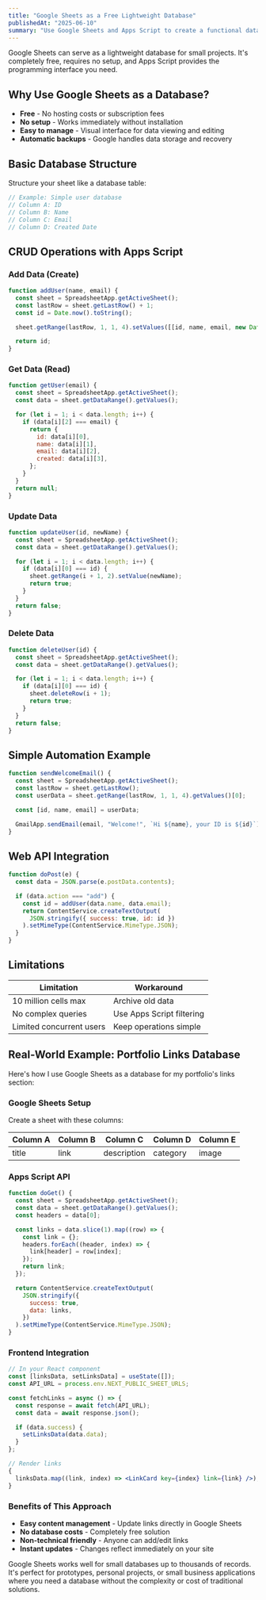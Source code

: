 ```yaml
---
title: "Google Sheets as a Free Lightweight Database"
publishedAt: "2025-06-10"
summary: "Use Google Sheets and Apps Script to create a functional database without any costs or complex setup."
---
```


Google Sheets can serve as a lightweight database for small projects. It's completely free, requires no setup, and Apps Script provides the programming interface you need.

## Why Use Google Sheets as a Database?

- **Free** - No hosting costs or subscription fees
- **No setup** - Works immediately without installation
- **Easy to manage** - Visual interface for data viewing and editing
- **Automatic backups** - Google handles data storage and recovery

## Basic Database Structure

Structure your sheet like a database table:

```jsx
// Example: Simple user database
// Column A: ID
// Column B: Name
// Column C: Email
// Column D: Created Date
```

## CRUD Operations with Apps Script

### Add Data (Create)

```jsx
function addUser(name, email) {
  const sheet = SpreadsheetApp.getActiveSheet();
  const lastRow = sheet.getLastRow() + 1;
  const id = Date.now().toString();

  sheet.getRange(lastRow, 1, 1, 4).setValues([[id, name, email, new Date()]]);

  return id;
}
```

### Get Data (Read)

```jsx
function getUser(email) {
  const sheet = SpreadsheetApp.getActiveSheet();
  const data = sheet.getDataRange().getValues();

  for (let i = 1; i < data.length; i++) {
    if (data[i][2] === email) {
      return {
        id: data[i][0],
        name: data[i][1],
        email: data[i][2],
        created: data[i][3],
      };
    }
  }
  return null;
}
```

### Update Data

```jsx
function updateUser(id, newName) {
  const sheet = SpreadsheetApp.getActiveSheet();
  const data = sheet.getDataRange().getValues();

  for (let i = 1; i < data.length; i++) {
    if (data[i][0] === id) {
      sheet.getRange(i + 1, 2).setValue(newName);
      return true;
    }
  }
  return false;
}
```

### Delete Data

```jsx
function deleteUser(id) {
  const sheet = SpreadsheetApp.getActiveSheet();
  const data = sheet.getDataRange().getValues();

  for (let i = 1; i < data.length; i++) {
    if (data[i][0] === id) {
      sheet.deleteRow(i + 1);
      return true;
    }
  }
  return false;
}
```

## Simple Automation Example

```jsx
function sendWelcomeEmail() {
  const sheet = SpreadsheetApp.getActiveSheet();
  const lastRow = sheet.getLastRow();
  const userData = sheet.getRange(lastRow, 1, 1, 4).getValues()[0];

  const [id, name, email] = userData;

  GmailApp.sendEmail(email, "Welcome!", `Hi ${name}, your ID is ${id}`);
}
```

## Web API Integration

```jsx
function doPost(e) {
  const data = JSON.parse(e.postData.contents);

  if (data.action === "add") {
    const id = addUser(data.name, data.email);
    return ContentService.createTextOutput(
      JSON.stringify({ success: true, id: id })
    ).setMimeType(ContentService.MimeType.JSON);
  }
}
```

## Limitations

| Limitation               | Workaround                |
| ------------------------ | ------------------------- |
| 10 million cells max     | Archive old data          |
| No complex queries       | Use Apps Script filtering |
| Limited concurrent users | Keep operations simple    |

## Real-World Example: Portfolio Links Database

Here's how I use Google Sheets as a database for my portfolio's links section:

### Google Sheets Setup

Create a sheet with these columns:

| Column A | Column B | Column C    | Column D | Column E |
| -------- | -------- | ----------- | -------- | -------- |
| title    | link     | description | category | image    |

### Apps Script API

```jsx
function doGet() {
  const sheet = SpreadsheetApp.getActiveSheet();
  const data = sheet.getDataRange().getValues();
  const headers = data[0];

  const links = data.slice(1).map((row) => {
    const link = {};
    headers.forEach((header, index) => {
      link[header] = row[index];
    });
    return link;
  });

  return ContentService.createTextOutput(
    JSON.stringify({
      success: true,
      data: links,
    })
  ).setMimeType(ContentService.MimeType.JSON);
}
```

### Frontend Integration

```jsx
// In your React component
const [linksData, setLinksData] = useState([]);
const API_URL = process.env.NEXT_PUBLIC_SHEET_URLS;

const fetchLinks = async () => {
  const response = await fetch(API_URL);
  const data = await response.json();

  if (data.success) {
    setLinksData(data.data);
  }
};

// Render links
{
  linksData.map((link, index) => <LinkCard key={index} link={link} />);
}
```

### Benefits of This Approach

- **Easy content management** - Update links directly in Google Sheets
- **No database costs** - Completely free solution
- **Non-technical friendly** - Anyone can add/edit links
- **Instant updates** - Changes reflect immediately on your site

Google Sheets works well for small databases up to thousands of records. It's perfect for prototypes, personal projects, or small business applications where you need a database without the complexity or cost of traditional solutions.
